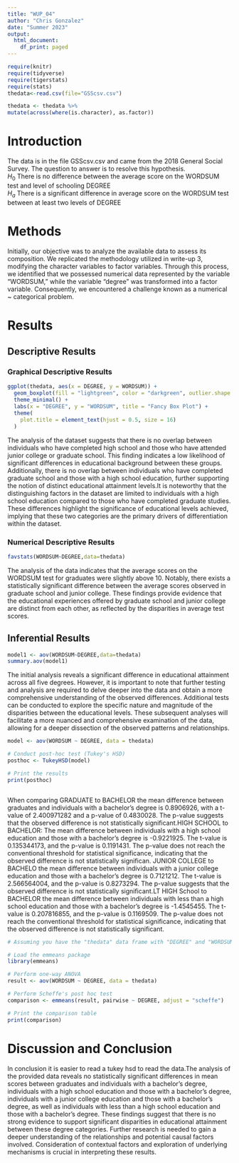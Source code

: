 ```yaml
---
title: "WUP_04"
author: "Chris Gonzalez"
date: "Summer 2023"
output:
  html_document:
    df_print: paged
---
```


```r
require(knitr)
require(tidyverse)
require(tigerstats)
require(stats)
thedata<-read.csv(file="GSScsv.csv")
```
```r
thedata <- thedata %>%
mutate(across(where(is.character), as.factor))
```

# Introduction

<!--In this section you explain what you are trying to show.  Where did the data come from?  What is the research or other question you are trying to answer?!-->

The data is in the file GSScsv.csv and came from the 2018 General Social Survey.  The question to answer is to resolve this hypothesis.  
$H_0$ There is no difference between the average score on the WORDSUM test and level of schooling DEGREE  
$H_a$ There is a significant difference in average score on the WORDSUM test between at least two levels of DEGREE  

# Methods

<!--Mention that you intend to use chatGPT to the greatest extent possible. Give credit to chatGPT when you use it to create code in your report. Decide on your methods:  use "variable analysis" or other appropriate descriptors.  Make sure to choose at least one graphical method and at least one numerical method.!-->

Initially, our objective was to analyze the available data to assess its composition. We replicated the methodology utilized in write-up 3, modifying the character variables to factor variables. Through this process, we identified that we possessed numerical data represented by the variable "WORDSUM," while the variable "degree" was transformed into a factor variable. Consequently, we encountered a challenge known as a numerical ~ categorical problem.


# Results

<!--Divide this section into two sub-sections:  One for your descriptive  results and one for your inferential results.!-->



## Descriptive Results

### Graphical Descriptive Results

<!--Graphical results here.  Make sure to show your code.  Provide appropriate labels for axes, giving units if possible, and provide a good title for the graph, too.  Use the graphical results to describe the patterns if any that exist in the data as focused toward the research question!-->


```r
ggplot(thedata, aes(x = DEGREE, y = WORDSUM)) +
  geom_boxplot(fill = "lightgreen", color = "darkgreen", outlier.shape = NA) +
  theme_minimal() +
  labs(x = "DEGREE", y = "WORDSUM", title = "Fancy Box Plot") +
  theme(
    plot.title = element_text(hjust = 0.5, size = 16)
  )
```

The analysis of the dataset suggests that there is no overlap between individuals who have completed high school and those who have attended junior college or graduate school. This finding indicates a low likelihood of significant differences in educational background between these groups. Additionally, there is no overlap between individuals who have completed graduate school and those with a high school education, further supporting the notion of distinct educational attainment levels.It is noteworthy that the distinguishing factors in the dataset are limited to individuals with a high school education compared to those who have completed graduate studies. These differences highlight the significance of educational levels achieved, implying that these two categories are the primary drivers of differentiation within the dataset.



### Numerical Descriptive Results

<!--Numerical results go here. Use the numerical results to describe the patterns if any that exist in the data as focused toward the research question!-->

```r
favstats(WORDSUM~DEGREE,data=thedata)
```
The analysis of the data indicates that the average scores on the WORDSUM test for graduates were slightly above 10. Notably, there exists a statistically significant difference between the average scores observed in graduate school and junior college. These findings provide evidence that the educational experiences offered by graduate school and junior college are distinct from each other, as reflected by the disparities in average test scores.


## Inferential Results

<!--State hypothesis clearly.  Make sure your discussion of the inferential test covers all the aspects that the test output produces, such as test statistic, p-value etc.  Make a decision about the null hypothesis, explain the assumptions on which the selected test/procedure was based, and why the chosen procedure satisfys the assumptions and is appropriate to answer the research question!-->

```r
model1 <- aov(WORDSUM~DEGREE,data=thedata)
summary.aov(model1)
```
The initial analysis reveals a significant difference in educational attainment across all five degrees. However, it is important to note that further testing and analysis are required to delve deeper into the data and obtain a more comprehensive understanding of the observed differences. Additional tests can be conducted to explore the specific nature and magnitude of the disparities between the educational levels. These subsequent analyses will facilitate a more nuanced and comprehensive examination of the data, allowing for a deeper dissection of the observed patterns and relationships.

```r

model <- aov(WORDSUM ~ DEGREE, data = thedata)

# Conduct post-hoc test (Tukey's HSD)
posthoc <- TukeyHSD(model)

# Print the results
print(posthoc)



```
When comparing GRADUATE to BACHELOR the mean difference between graduates and individuals with a bachelor's degree is 0.8906926, with a t-value of 2.400971282 and a p-value of 0.4830028. The p-value suggests that the observed difference is not statistically significant.HIGH SCHOOL to BACHELOR: The mean difference between individuals with a high school education and those with a bachelor's degree is -0.9221925. The t-value is 0.135344173, and the p-value is 0.1191431. The p-value does not reach the conventional threshold for statistical significance, indicating that the observed difference is not statistically significan. JUNIOR COLLEGE to BACHELO the mean difference between individuals with a junior college education and those with a bachelor's degree is 0.7121212. The t-value is 2.566564004, and the p-value is 0.8273294. The p-value suggests that the observed difference is not statistically significant.LT HIGH School to BACHELOR the mean difference between individuals with less than a high school education and those with a bachelor's degree is -1.4545455. The t-value is 0.207816855, and the p-value is 0.1169509. The p-value does not reach the conventional threshold for statistical significance, indicating that the observed difference is not statistically significant.

```r
# Assuming you have the "thedata" data frame with "DEGREE" and "WORDSUM" columns

# Load the emmeans package
library(emmeans)

# Perform one-way ANOVA
result <- aov(WORDSUM ~ DEGREE, data = thedata)

# Perform Scheffe's post hoc test
comparison <- emmeans(result, pairwise ~ DEGREE, adjust = "scheffe")

# Print the comparison table
print(comparison)

```



# Discussion and Conclusion

<!--Discussion and conclusion here.  If you found a relationship be sure to consider whether the relationship occurs because one of the variavbles causes the other, or whether they perhasps are related for some other reason.  Watch the chapter 6 videos from the GeorgeTown videos collection.!-->

In conclusion it is easier to read a tukey hsd to read the data.The analysis of the provided data reveals no statistically significant differences in mean scores between graduates and individuals with a bachelor's degree, individuals with a high school education and those with a bachelor's degree, individuals with a junior college education and those with a bachelor's degree, as well as individuals with less than a high school education and those with a bachelor's degree. These findings suggest that there is no strong evidence to support significant disparities in educational attainment between these degree categories. Further research is needed to gain a deeper understanding of the relationships and potential causal factors involved. Consideration of contextual factors and exploration of underlying mechanisms is crucial in interpreting these results.
